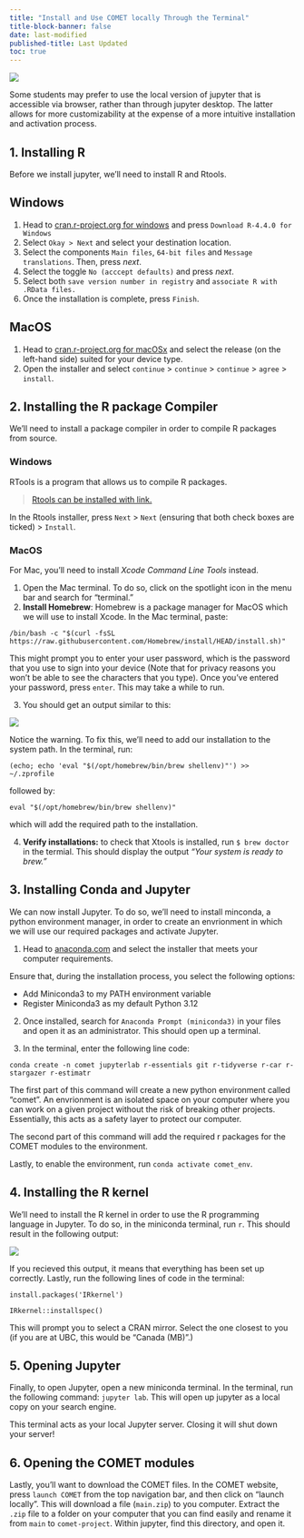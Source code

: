 ```yaml
---
title: "Install and Use COMET locally Through the Terminal"
title-block-banner: false
date: last-modified
published-title: Last Updated
toc: true
---
```


![](../media/installing_via_terminal.png)

Some students may prefer to use the local version of jupyter that is accessible via browser, rather than through jupyter desktop. The latter allows for more customizability at the expense of a more intuitive installation and activation process. 

## 1. Installing R

Before we install jupyter, we'll need to install R and Rtools. 

::: panel-tabset

## Windows

1.  Head to [cran.r-project.org for windows](https://cran.r-project.org/bin/windows/base/) and press `Download R-4.4.0 for Windows`
2.  Select `Okay > Next` and select your destination location.
3.  Select the components `Main files`, `64-bit files` and `Message translations`. Then, press *next*.
4.  Select the toggle `No (acccept defaults)` and press *next*.
5.  Select both `save version number in registry` and `associate R with .RData files.`
6.  Once the installation is complete, press `Finish`.

## MacOS

1.  Head to [cran.r-project.org for macOSx](https://cran.r-project.org/bin/macosx/) and select the release (on the left-hand side) suited for your device type.
2.  Open the installer and select `continue` \> `continue` \> `continue` \> `agree` \> `install`.

:::

## 2. Installing the R package Compiler

We'll need to install a package compiler in order to compile R packages from source.

::: panel-tabset

### Windows

RTools is a program that allows us to compile R packages.

> [Rtools can be installed with link.](https://cran.r-project.org/bin/windows/Rtools/rtools44/files/rtools44-6104-6039.exe)

In the Rtools installer, press `Next` \> `Next` (ensuring that both check boxes are ticked) \> `Install`.

### MacOS

For Mac, you'll need to install *Xcode Command Line Tools* instead.

1.  Open the Mac terminal. To do so, click on the spotlight icon in the menu bar and search for “terminal.”
2.  **Install Homebrew**: Homebrew is a package manager for MacOS which we will use to install Xcode. In the Mac terminal, paste:

`/bin/bash -c "$(curl -fsSL https://raw.githubusercontent.com/Homebrew/install/HEAD/install.sh)"`

This might prompt you to enter your user password, which is the password that you use to sign into your device (Note that for privacy reasons you won't be able to see the characters that you type). Once you've entered your password, press `enter`. This may take a while to run.

3. You should get an output similar to this:

![](../media/homebrew.png)

Notice the warning. To fix this, we'll need to add our installation to the system path. In the terminal, run:

`(echo; echo 'eval "$(/opt/homebrew/bin/brew shellenv)"') >> ~/.zprofile`

followed by:

`eval "$(/opt/homebrew/bin/brew shellenv)"`

which will add the required path to the installation.

4.  **Verify installations:** to check that Xtools is installed, run `$ brew doctor` in the termial. This should display the output *"Your system is ready to brew."*

:::

## 3. Installing Conda and Jupyter

We can now install Jupyter. To do so, we'll need to install minconda, a python environment manager, in order to create an envrionment in which we will use our required packages and activate Jupyter.

1.  Head to [anaconda.com](https://docs.anaconda.com/free/miniconda/) and select the installer that meets your computer requirements.

::: callout-warning
Ensure that, during the installation process, you select the following options:

- Add Miniconda3 to my PATH environment variable
- Register Miniconda3 as my default Python 3.12

:::

2.  Once installed, search for `Anaconda Prompt (miniconda3)` in your files and open it as an administrator. This should open up a terminal.

3. In the terminal, enter the following line code:

`conda create -n comet jupyterlab r-essentials git r-tidyverse r-car r-stargazer r-estimatr`

The first part of this command will create a new python environment called "comet". An envrionment is an isolated space on your computer where you can work on a given project without the risk of breaking other projects. Essentially, this acts as a safety layer to protect our computer. 

The second part of this command will add the required r packages for the COMET modules to the environment. 

Lastly, to enable the environment, run `conda activate comet_env`.

## 4. Installing the R kernel

We'll need to install the R kernel in order to use the R programming language in Jupyter. To do so, in the miniconda terminal, run `r`. This should result in the following output:

![](../media/r_activation.png){width="300," fig-alt="press `r` in the terminal to activate the r terminal." fig-align="center"}

If you recieved this output, it means that everything has been set up correctly. Lastly, run the following lines of code in the terminal:

`install.packages('IRkernel')`

`IRkernel::installspec()`

This will prompt you to select a CRAN mirror. Select the one closest to you (if you are at UBC, this would be "Canada (MB)".)

## 5. Opening Jupyter

Finally, to open Jupyter, open a new miniconda terminal. In the terminal, run the following command: `jupyter lab`. This will open up jupyter as a local copy on your search engine.

::: callout-warning

This terminal acts as your local Jupyter server. Closing it will shut down your server!

:::

## 6. Opening the COMET modules

Lastly, you'll want to download the COMET files. In the COMET website, press `launch COMET` from the top navigation bar, and then click on "launch locally". This will download a file (`main.zip`) to you computer. Extract the `.zip` file to a folder on your computer that you can find easily and rename it from `main` to `comet-project`. Within jupyter, find this directory, and open it. 